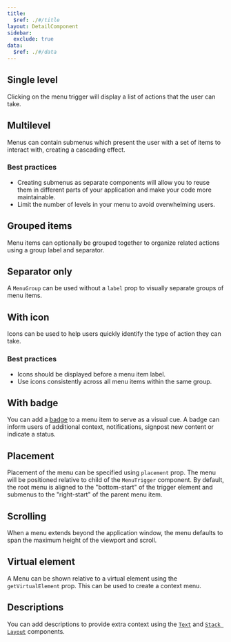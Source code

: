 ```yaml
---
title:
  $ref: ./#/title
layout: DetailComponent
sidebar:
  exclude: true
data:
  $ref: ./#/data
---
```


## Single level

Clicking on the menu trigger will display a list of actions that the user can take.

<LivePreview componentName="menu" exampleName="SingleLevel" />

## Multilevel

Menus can contain submenus which present the user with a set of items to interact with, creating a cascading effect.

### Best practices

- Creating submenus as separate components will allow you to reuse them in different parts of your application and make your code more maintainable.
- Limit the number of levels in your menu to avoid overwhelming users.

<LivePreview componentName="menu" exampleName="Multilevel" />

## Grouped items

Menu items can optionally be grouped together to organize related actions using a group label and separator.

<LivePreview componentName="menu" exampleName="GroupedItems" />

## Separator only

A `MenuGroup` can be used without a `label` prop to visually separate groups of menu items.

<LivePreview componentName="menu" exampleName="SeparatorOnly" />

## With icon

Icons can be used to help users quickly identify the type of action they can take.

### Best practices

- Icons should be displayed before a menu item label.
- Use icons consistently across all menu items within the same group.

<LivePreview componentName="menu" exampleName="WithIcon" />

## With badge

You can add a [badge](../badge) to a menu item to serve as a visual cue. A badge can inform users of additional context, notifications, signpost new content or indicate a status.

<LivePreview componentName="menu" exampleName="WithBadge" />

## Placement

Placement of the menu can be specified using `placement` prop. The menu will be positioned relative to child of the `MenuTrigger` component.
By default, the root menu is aligned to the "bottom-start" of the trigger element and submenus to the "right-start" of the parent menu item.

<LivePreview componentName="menu" exampleName="Placement" />

## Scrolling

When a menu extends beyond the application window, the menu defaults to span the maximum height of the viewport and scroll.

<LivePreview componentName="menu" exampleName="Scrolling" />

## Virtual element

A Menu can be shown relative to a virtual element using the `getVirtualElement` prop. This can be used to create a context menu.

<LivePreview componentName="menu" exampleName="VirtualElement" />

## Descriptions

You can add descriptions to provide extra context using the [`Text`](../text) and [`Stack Layout`](../layout/stack-layout) components.

<LivePreview componentName="menu" exampleName="Descriptions" />
